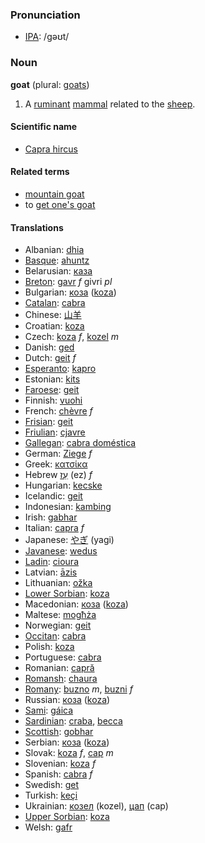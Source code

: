 === Pronunciation ===
*[[w:IPA|IPA]]: /gəʊt/

=== Noun ===
'''goat''' (plural: [[goats]])

# A [[ruminant]] [[mammal]] related to the [[sheep]].

==== Scientific name ====
*[[Capra hircus]]

==== Related terms ====
*[[mountain goat]]
*to [[get one's goat]]

==== Translations ====
*Albanian: [[dhia]]
*[[Basque]]: [[ahuntz]]
*Belarusian: [[каза]]
*[[Breton]]: [[gavr]] ''f'' givri ''pl''
*Bulgarian: [[коза]] ([[koza]])
*[[Catalan]]: [[cabra]]
*Chinese: [[山羊]]
*Croatian: [[koza]]
*Czech: [[koza]] ''f'', [[kozel]] ''m''
*Danish: [[ged]]
*Dutch: [[geit]] ''f''
*[[Esperanto]]: [[kapro]]
*Estonian: [[kits]]
*[[Faroese]]: [[geit]]
*Finnish: [[vuohi]]
*French: [[chèvre]] ''f''
*[[Frisian]]: [[geit]]
*[[Friulian]]: [[cjavre]]
*[[Gallegan]]: [[cabra doméstica]]
*German: [[Ziege]] ''f''
*Greek: [[κατσίκα]]
*Hebrew [[עֵז]] (ez) ''f''
*Hungarian: [[kecske]]
*Icelandic: [[geit]]
*Indonesian: [[kambing]]
*Irish: [[gabhar]]
*Italian: [[capra]] ''f''
*Japanese: [[やぎ]] (yagi)
*[[Javanese]]: [[wedus]]
*[[Ladin]]: [[cioura]]
*Latvian: [[āzis]]
*Lithuanian: [[ožka]]
*[[Lower Sorbian]]: [[koza]]
*Macedonian: [[коза]] ([[koza]])
*Maltese: [[mogħża]]
*Norwegian: [[geit]]
*[[Occitan]]: [[cabra]]
*Polish: [[koza]] '' ''
*Portuguese: [[cabra]]
*Romanian: [[capră]]
*[[Romansh]]: [[chaura]]
*[[Romany]]: [[buzno]] ''m'', [[buzni]] ''f''
*Russian: [[коза]] ([[koza]])
*[[Sami]]: [[gáica]]
*[[Sardinian]]: [[craba]], [[becca]]
*[[Scottish]]: [[gobhar]]
*Serbian: [[коза]] ([[koza]])
*Slovak: [[koza#Slovak|koza]] ''f'', [[cap#Slovak|cap]] ''m''
*Slovenian: [[koza]] ''f''
*Spanish: [[cabra]] ''f''
*Swedish: [[get]]
*Turkish: [[keçi]]
*Ukrainian: [[козел]] (kozel), [[цап]] (cap)
*[[Upper Sorbian]]: [[koza]]
*Welsh: [[gafr]]